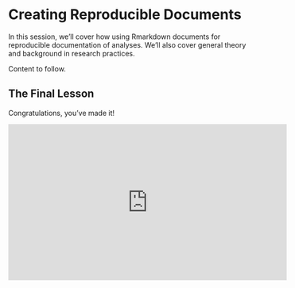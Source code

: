 # Creating Reproducible Documents

In this session, we'll cover how using Rmarkdown documents for reproducible documentation of analyses. We'll also cover general theory and background in research practices.

Content to follow.

## The Final Lesson

Congratulations, you've made it!

<iframe width="560" height="315" src="https://www.youtube.com/embed/HuYUoLM8BNA?rel=0&amp;showinfo=0&amp;start=12" frameborder="0" allow="autoplay; encrypted-media" allowfullscreen></iframe>
